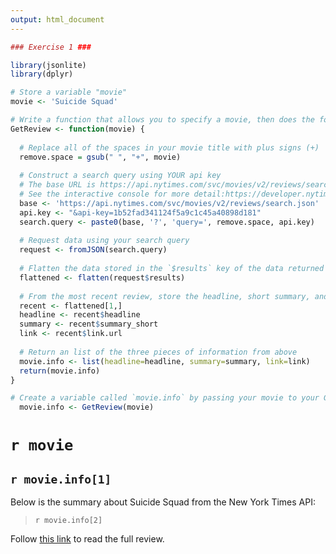 ```yaml
---
output: html_document
---
```



```r
### Exercise 1 ###

library(jsonlite)
library(dplyr)

# Store a variable "movie"
movie <- 'Suicide Squad'

# Write a function that allows you to specify a movie, then does the following:
GetReview <- function(movie) {
  
  # Replace all of the spaces in your movie title with plus signs (+)
  remove.space = gsub(" ", "+", movie)
  
  # Construct a search query using YOUR api key
  # The base URL is https://api.nytimes.com/svc/movies/v2/reviews/search.json?
  # See the interactive console for more detail:https://developer.nytimes.com/movie_reviews_v2.json#/Console/GET/reviews/search.json
  base <- 'https://api.nytimes.com/svc/movies/v2/reviews/search.json'  
  api.key <- "&api-key=1b52fad341124f5a9c1c45a40898d181"
  search.query <- paste0(base, '?', 'query=', remove.space, api.key)
  
  # Request data using your search query
  request <- fromJSON(search.query)
  
  # Flatten the data stored in the `$results` key of the data returned to you
  flattened <- flatten(request$results)
  
  # From the most recent review, store the headline, short summary, and link to full article each in their own variables
  recent <- flattened[1,]
  headline <- recent$headline
  summary <- recent$summary_short
  link <- recent$link.url
  
  # Return an list of the three pieces of information from above
  movie.info <- list(headline=headline, summary=summary, link=link)
  return(movie.info)
}

# Create a variable called `movie.info` by passing your movie to your GetReview function
  movie.info <- GetReview(movie)
```
# `r movie`
## `r movie.info[1]`
Below is the summary about Suicide Squad from the New York Times API:

> `r movie.info[2]`

Follow [this link](`r movie.info[3]`) to read the full review.